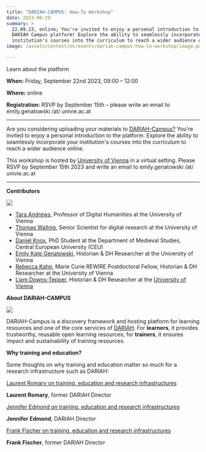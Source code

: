 ```yaml
---
title: "DARIAH-CAMPUS: How-To Workshop"
date: 2023-06-29
summary: >
  22.09.23, online; You're invited to enjoy a personal introduction to the
  DARIAH Campus platform! Explore the ability to seamlessly incorporate your
  institution's courses into the curriculum to reach a wider audience online.
image: /assets/content/en/events/dariah-campus-how-to-workshop/image.png

---
```


Learn about the platform

**When:** Friday, September 22nd 2023, 09:00 – 12:00

**Where:** online

**Registration:** RSVP by September 15th – please write an email to emily.genatowski /at/ univie.ac.at

***

Are you considering uploading your materials to [DARIAH-Campus?](https://campus.dariah.eu/) You're invited to enjoy a personal introduction to the platform. Explore the ability to seamlessly incorporate your institution's courses into the curriculum to reach a wider audience online.

This workshop is hosted by [University of Vienna](/en/consortium/university-of-vienna/) in a virtual setting. Please RSVP by September 15th 2023 and write an email to emily.genatowski /at/ univie.ac.at

***

**Contributors**

![](/assets/content/en/events/dariah-campus-how-to-workshop/university-of-vienna.png)

* [Tara Andrews](/en/consortium/university-of-vienna/), Professor of Digital Humanities at the University of Vienna
* [Thomas Wallnig](/en/consortium/university-of-vienna/), Senior Scientist for digital research at the University of Vienna
* [Daniel Knox](https://medievalstudies.ceu.edu/people/daniel-knox), PhD Student at the Department of Medieval Studies, Central European University (CEU)
* [Emily Kate Genatowski](https://ufind.univie.ac.at/de/person.html?id=1006196), Historian & DH Researcher at the University of Vienna
* [Rebecca Kahn](https://rewire.univie.ac.at/fellows/kahn-rebecca-josina/), Marie Curie REWIRE Postdoctoral Fellow, Historian & DH Researcher at the University of Vienna
* [Liam Downs-Tepper](https://at.linkedin.com/in/liam-downs-tepper), Historian & DH Researcher at the [University of Vienna](https://ufind.univie.ac.at/de/person.html?id=1006983)

**About DARIAH-CAMPUS**

![](/assets/content/en/events/dariah-campus-how-to-workshop/download-3.png)

DARIAH-Campus is a discovery framework and hosting platform for learning resources and one of the core services of [DARIAH](https://www.dariah.eu/). For **learners**, it provides trustworthy, reusable open learning resources; for **trainers**, it ensures impact and sustainability of training resources.

**Why training and education?**

Some thoughts on why training and education matter so much for a research infrastructure such as DARIAH:

[Laurent Romary on training, education and research infrastructures](https://www.youtube.com/embed/OqYJNUmhJzw?feature=oembed)

**Laurent Romary**, former DARIAH Director

[Jennifer Edmond on training, education and research infrastructures](https://www.youtube.com/embed/iwz0uhEhtg4?feature=oembed)

**Jennifer Edmond**, DARIAH Director

[Frank Fischer on training, education and research infrastructures](https://www.youtube.com/embed/soL0itkLYpk?feature=oembed)

**Frank Fischer**, former DARIAH Director
